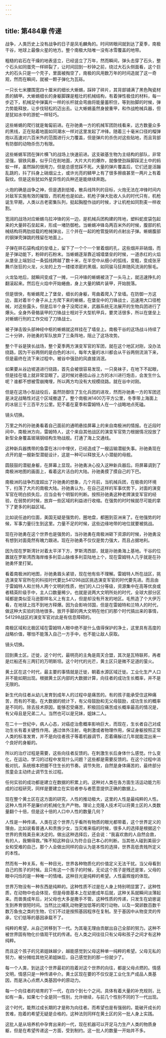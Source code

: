 ```yaml
---
---
---
```

title: 第484章 传递
---



战争，人类历史上没有战争的日子是凤毛麟角的。时间转眼间就到达了夏季，南极干谷，地球上最像火星的地方。整个南极大陆唯一没有冰雪覆盖的地带。

粗糙的岩石在干燥的地表竖立，已经竖立了万年，然而瞬间，弹头击穿了石头，整个石头如同蛋壳一样碎裂了，让时间回到一秒钟之前，绕过大石头侧面看，这个巨大的石头只是一个壳子，里面被掏空了，南极的风用数万年的时间造就了这一奇观，然而在瞬间，就被一颗子弹化为瓦砾。

一只长七米腰围宽四十厘米的细长大蜥蜴，踩碎了碎片，其背部铺满了黑色陶瓷材质的鳞甲。大蜥蜴细长的身躯脚踝是粗壮的机械结构，有着弹性极佳的材料，每一步迈下，机械足中弹簧片一样的长杆就会弯曲将能量蓄积住，等到抬脚的时候，弹力势能释放，让步伐轻松的迈出去。让大蜥蜴虽然身披重甲，和作战枪械兵器，但是犹如水中的游蛇一样轻巧。

这些蜥蜴的爬行就是匍匐前进。在孙驰勇一方的机械军团防线看来，远方数量众多的黑线，正在贴着地面如同潮水一样对这里发起了冲锋。随着三十毫米口径的榴弹炮以高速对六百米外的范围进行火力覆盖，但是弹片的杀伤对这些贴地，而且背部有防御的动物杀伤力有限。

这些蜥蜴军团在弹片横飞的战场上快速前进。这支碳基生物为主结构的部队，非常坚强，钢铁风暴，似乎只在削地面，大片大片的爆炸，就像使劲跺脚踩泥土中的蚂蚁一样，虽然跺的很用力，但是总感觉踩不死。大量的弹片覆盖后，它们还是活蹦乱跳的，抖了抖身上硝烟尘土，或许光亮的鳞甲上有了很多擦痕甚至一两片上有着裂纹。但是这些犹如外星异性的兵种还是能继续奔跑。

火炮的确是战争之神，但是遇到低矮，散兵线阵列的目标，火炮无法在冲锋时间内对敌军实施有效的摧毁，而机枪也是如此，机枪子弹大批收人头的时代只有，机枪诞生早期，人类以古老密集队列，挺起胸膛作战的时候，才让机枪如同割麦一样收割。

宽阔的战场对应蜥蜴乌拉冲锋的另一边，是机械兵团构建的阵地，塑料蛇皮袋包起来的大量碎石垒起来，形成一堵防御枪。当蜥蜴冲锋岛两百米外的时候，腹部的机械结构将两肋挂载的枪械弹出，三个并在一起的枪管旋转的点射出子弹。蜥蜴腹部的钢弹壳弹跳的残留在地面上。

子弹在碎石袋构成的垒墙上，留下了一个个一个冒着烟的孔，这些烟并非硝烟，而是子弹动能下，粉碎的石粉末。当蜥蜴逐渐靠近城墙堡垒的时候，一道赤红的火焰从堡垒上端划过一条弧线跨越了数十米，在半空中从细小的弧线，变粗，变成张牙舞爪张狂的火龙，火龙的上方一缕缕浓密的黑烟，如同骏马狂奔随风流淌的鬃毛。

火龙坠地后，就瞬间变成了一摊，一只冲锋的蜥蜴被浇了一头马上，就迅速挣扎的翻滚起来。然后在火焰中开始蜷曲，身上大量的鳞片装甲，开始脱落。

但是很快，有蜥蜴爬上了堡垒，细长的身躯，弯曲着爬入了垒墙。在防御一方这边，面对着半个身子从上方爬下来的蜥蜴，在堡垒中的刀锋战士，迅速用大口径枪械，对这些露头，但是后半个身子没爬过来，武器系统无法展开的生物兵团进行了爆头。全身外骨骼装甲的刀锋战士相对于大型机甲兵，要灵活很多，所以在堡垒上对蜥蜴行刑的工作交给了刀锋战士。

被子弹击毁头部神经中枢的蜥蜴就这样挂在了墙垒上。南极干谷的这场战斗持续了二十分钟，孙驰勇的军队放弃了三条阵地，阻止了这场攻势。

整个干谷是狭长战场，整个夏季两方演变军官的军团，就在这个地区对刚，没办法绕路，因为干谷两侧的是白色的冰川，每年大量的冰川都会从干谷两侧流淌下来，但是最终在流下来过程中。被谷中强劲的风直接消泯。

如果要从谷边坡道进行绕路，首先会被很容易发现，一只臭袜子，在地下不起眼，但是挂在墙上就非常显眼了。这时候对悬挂山谷上方的冰川进行炮击，会发生什么呢？谁都不想被雪崩掩埋，所以两方均没有大规模绕路。就在谷中对刚。

但是在这场小型战役后，虽然防御住了生化兵团的进攻，然而孙驰勇一方的军团还是决定战略性对这个区域撤退了。整个南极洲1400万平方公里，冬季带上海面上的冰层三千三百平方公里。犯不着在夏季和雷姆特人在一个战略地点死磕。

镜头切换。

万里之外的孙驰勇看着自己面前的通明悬挂屏幕上的来自南极洲的情报。在近段时间中，南极洲方向，雷姆特人，这个来自其他战区的演变军官势力根据情况投放了新型全身覆盖玻璃钢结构生物战舰。打通了海上交通线。

这种新兵器携带的鱼雷在冰川中埋伏，已经造成了一艘运输潜艇失事。孙驰勇现在点开的是一艘新型潜艇设计，这是一种可以释放无人小潜艇的母舰。

圆鼓鼓的潜艇身躯，在屏幕上显现。孙驰勇决心投入这种新兵器后。将屏幕调到了南极洲地图的画面上，看着这片洁白的大陆。孙驰勇摸了摸自己的下巴。

南极洲的战争烈度超出了孙驰勇的想象，几个月前，当机械兵团，在极夜的环境下，扫荡了大片的南极大陆。孙驰勇认为，在自己这样的军事优势下，对面的演变军官在明白损失后，应当会有个明智的判断。按照孙驰勇这种老牌演变军官的经验，在弱势的时候，放弃一些区域的利益进行收缩。在强势的时时候就尽可能的拿下了更多的利益区域。

比如说任迪的位面，美国无疑是强势的，圈地盘，都圈到亚洲来了。在他强势的时候，军事力量衍生到这里。力量不足的时候，这些边缘地带的地位就要被挑战。

现在孙驰勇在这个世界也是强势的，当孙驰勇在南极洲砸下资源的时候，孙驰勇没有想到对面竟然有魄力跟进。现在孙驰勇不仅仅是势力强大，而且占据地利。

因为现在罗斯湾针对着太平洋下方，罗斯湾西部，就是孙驰勇海上基地。干谷的位置就在罗斯湾西海岸维多利亚山脉维多利亚陆地上个，现在雷姆特人几乎就是在孙驰勇怀里打架。

看着南极洲的地图，孙驰勇眉头紧锁，现在他有些不理解。雷姆特人所在战区，挑选演变军官所在的科技时代要比541298战区挑选演变军官的时代要先进。而且由于雷姆特人和兰特人两个文明的性质，他们的人口分等级，资源集中在高等优良或者精英阶级手中，主人口数量稀少。也就是说两大文明所处的时代，全球大部分区域都是类似亚马逊那样名义上有主人，但是却没有开发的地区。毛熊造了个大伊万看，在地球上找不到地方释爆。因为会影响邻国，但是在雷姆特和兰特人的时代，做这种大实验的场地很多。放开手脚的两大文明在他们的那个时代搞出来的事情，541298战区的演变军官对此是有信息障碍的。

南极区域和北极区域在雷姆特人眼中绝不是什么值得保护的净土，这里具有高度的战略价值，哪怕不能落入自己一方手中，也不能让敌人获取。

镜头切换。

回到黄土区。迁徙，这个时代，最明亮的主角是周天合盟，其次是瓦特联邦，再者是烂船还有三两钉的万明斯坦。这个时代的光芒，黄土区只是微不足道的萤火。

黄土区在这个时代，最主要的事情就是迁徙，朝着水源区域迁徙。工业化生产人口并不能如期出现。根据黄土区内部的大数据计算，向往者的成功生长概率，并不是无限的。

新生代向往者从幼儿发育到成年人的过程中是痛苦的。有的孩子能承受住这种痛苦，而有的不能。在大数据的统计下，有父母鼓励和无父母鼓励，成功生长的概率是不同的。除去技术原因，能够忍受痛苦，积极回应痛苦成长概率最高的情况是，有父母且是兄弟二人。当然也可以是兄妹，姐妹二人。

在二十一世纪中，病人心态，对癌症治愈概率影响巨大，而现在，生长者自己对成功生长有着关键性作用。通过体外注射，电刺激或者物理作用，保证身躯按照正常人类的标准发育，并不是向往者孩子等着机器调节，忍着痛躲过几年就能混出来一个良好的身躯的。

所以的治疗过程是需要，这些向往者反馈的。在刺激生长后身体什么感觉。什么变化，在运动，学习的过程中发现什么问题？这些都是需要反馈的。在这个过程中消极对抗，系统根本把握不住生长的节奏。调节失败，自然是身体痛苦的，最终部分孩童会主动终止调节生长过程。

任何实验的成功都是建立在数据的积累上的。这种对人类在各方面生活运动能力形成的过程研究，同样是要建立在实验者参与者愿意提供正确的数据上。

现在整个黄土区在这方面的研究，人性的推动极大，这里的人性是最纯粹的人性。这种人性并不是廉价的机械化生产产物。理论上克隆人技术可以将黄土区的人类数量翻个十倍，但是这十倍的人口中人性的数量几何？

人性是一种传递。人类在这个世界几乎看所有物质的眼光都带着，这个世界定义的理由，比如说看普通人和贵族少女，当灾难来临的时候，很多人的选择是根据这个世界的贵贱美丑来决定的。做出这种选择后，还会说：“我喜欢救的人自然会救，有的人，我懒得救。”殊不知这种自认为符合自己本心的判断。当其他人碰到美丽少女和受难的自己，那个人会做出同样的自认为是本性的选择，世界高低贵贱所定义的本性。

然而有一种关系，有一种目光，世界各种物质化的价值定义无法干扰。当父母看到自己的孩子的时候。且只有这一个孩子的时候，无论这个孩子是残还是笨，父母的眼中闪烁的是一种唯一的情绪。这种目光是纯粹的希望。人性最辉煌的体现。

世界万物没有一种东西是纯粹的。这种性质不过是在人身上特别明显罢了。这种性质，在动物中也会体现，但是母兽基本上在幼崽成年后就，这种关系就瞬间淡薄起来。而兽类成年后，对父母也大多是撒手不管。这种性质的传递，只发生在幼崽诞生到养育很短时间。当然比比哺乳动物更加低等的爬行动物，以及一窝卵数百数千数万鱼虫之类的生物，它们不过是按照基因程序在复制。至于基因中从物变灵的传承，它们低等的基因承载不了。

纯粹的希望，从自己转移到下一代。为其毫无理由贡献出自己全部的努力。这种不被世界固有物化价值观干扰的传递。在人类之间往往只有父母和孩子之间才有这种纯粹。

而且这个孩子的兄弟姐妹越少，越能感觉到父母这种单一纯粹的希望。父母无私的努力，被分摊给其他兄弟姐妹后，自己感觉到的那一份就少了。

每一个人类，到达这个世界最初的抱着对这个世界的向往，都是父母点燃的。情感文明，情感只是一种传递中介。黄土区现在要的不仅仅是工业化生产成品人类基因，而是决心点燃人类基因中的原动力。

每一个向往者的培育的下一代，在四个到七个之间。具体有着大量的补充规则，比如有一条，如果七个全是同一性别，允许继续，与前几个性别不同的下一代出现。

这个时代，能熬过成长期的才是称为向往者。而希望也是有强弱的。能破开成长的苦难，抱着的希望无疑是合格的。这种法则同样在黄土区的另一批人身上实践。

这批人是从培养机中孕育出来的一代，现在机器可以开足马力生产人类的物质身躯，但是在希望传递这一方面，受到制约。这一批人的数量一开始并不多。